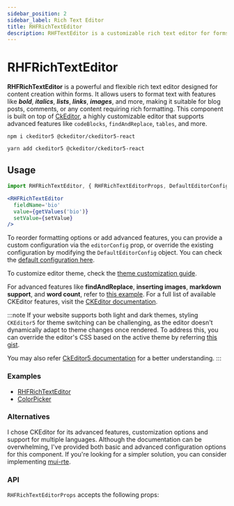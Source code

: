 ```yaml
---
sidebar_position: 2
sidebar_label: Rich Text Editor
title: RHFRichTextEditor
description: RHFTextEditor is a customizable rich text editor for forms, offering formatting options like bold, italic, and lists. Easily integrates with React Hook Form for seamless form handling and validation.
---
```



# RHFRichTextEditor

**RHFRichTextEditor** is a powerful and flexible rich text editor designed for 
content creation within forms. It allows users to format text with features 
like _**bold**_, _**italics**_, _**lists**_, _**links**_, _**images**_, 
and more, making it suitable for blog posts, comments, or any content 
requiring rich formatting. This component is built on top of 
[CkEditor](https://ckeditor.com/docs/ckeditor5/latest/index.html),
a highly customizable editor that supports advanced features like 
`codeBlocks`, `findAndReplace`, `tables`, and more.

```
npm i ckeditor5 @ckeditor/ckeditor5-react
```

```
yarn add ckeditor5 @ckeditor/ckeditor5-react
```

## Usage

```js
import RHFRichTextEditor, { RHFRichTextEditorProps, DefaultEditorConfig } from '@nish1896/rhf-mui-components/misc/rich-text-editor';
```

```jsx
<RHFRichTextEditor
  fieldName='bio'
  value={getValues('bio')}
  setValue={setValue}
/>
```

To reorder formatting options or add advanced features, you can provide
a custom configuration via the `editorConfig` prop, or override the existing
configuration by modifying the `DefaultEditorConfig` object. You can check the 
[default configuration here](https://github.com/nishkohli96/rhf-mui-components/blob/main/packages/rhf-mui-components/src/components/miscellaneous/rich-text-editor/config.ts).

To customize editor theme, check the [theme customization guide](https://ckeditor.com/docs/ckeditor5/latest/framework/deep-dive/ui/theme-customization.html).

For advanced features like **findAndReplace**, **inserting images**, 
**markdown support**, and **word count**, refer to [this example](https://github.com/nishkohli96/react-libs/blob/main/src/pages/rte/CkEditorAdvanced.tsx). 
For a full list of available CKEditor features, visit the [CKEditor documentation](https://ckeditor.com/docs/ckeditor5/latest/features/index.html).

:::note
If your website supports both light and dark themes, styling `CKEditor5` for theme switching
can be challenging, as the editor doesn't dynamically adapt to theme changes once rendered.
To address this, you can override the editor's CSS based on the active theme by
referring [this gist](https://gist.github.com/nishkohli96/cc26a1b6e8e372dad1be7c5cfa42d9c5).

You may also refer [CkEditor5 documentation](https://ckeditor.com/docs/ckeditor5/latest/index.html)
for a better understanding.
:::

### Examples
- [RHFRichTextEditor](https://rhf-mui-components-examples.netlify.app/miscellaneous-components)
- [ColorPicker](https://www.npmjs.com/package/react-color-palette#usage)

### Alternatives
I chose CKEditor for its advanced features, customization options and
support for multiple languages. Although the documentation can be overwhelming, 
I've provided both basic and advanced configuration options for this component. 
If you're looking for a simpler solution, you can consider implementing 
[mui-rte](https://www.npmjs.com/package/mui-rte).

### API
`RHFRichTextEditorProps` accepts the following props:

<RHFRichTextEditorPropsTable v1 />